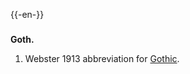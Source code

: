 {{-en-}}

==={{abbreviation}}===
'''Goth.'''
#Webster 1913 abbreviation for [[Gothic]].

{{dontlinkhere}}